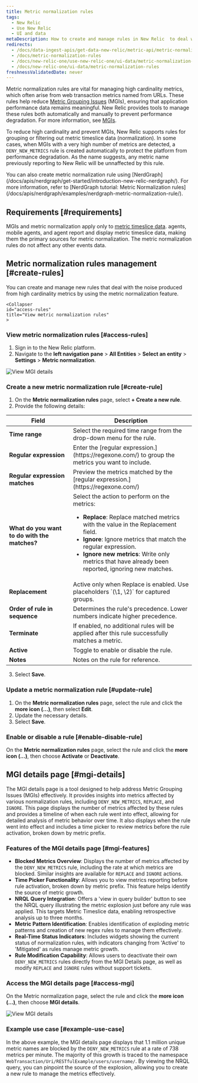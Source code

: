 ```yaml
---
title: Metric normalization rules
tags:
  - New Relic 
  - Use New Relic 
  - UI and data
metaDescription: How to create and manage rules in New Relic  to deal with noise from high cardinality metrics and prevent metric grouping issues (MGIs).
redirects:
  - /docs/data-ingest-apis/get-data-new-relic/metric-api/metric-normalization-rules
  - /docs/metric-normalization-rules
  - /docs/new-relic-one/use-new-relic-one/ui-data/metric-normalization-rules
  - /docs/new-relic-one/ui-data/metric-normalization-rules
freshnessValidatedDate: never
---
```



Metric normalization rules are vital for managing high cardinality metrics, which often arise from web transaction metrics named from URLs. These rules help reduce [Metric Grouping Issues](/docs/using-new-relic/cross-product-functions/troubleshooting/metric-grouping-issues) (MGIs), ensuring that application performance data remains meaningful. New Relic provides tools to manage these rules both automatically and manually to prevent performance degradation. For more information, see [MGIs](/docs/using-new-relic/cross-product-functions/troubleshooting/metric-grouping-issues).


To reduce high cardinality and prevent MGIs, New Relic supports rules for grouping or filtering out metric timeslice data (normalization). In some cases, when MGIs with a very high number of metrics are detected, a `DENY_NEW_METRICS` rule is created automatically to protect the platform from performance degradation. As the name suggests, any metric name previously reporting to New Relic will be unnaffected by this rule.

<Callout type="tip">
  <p>You can also create metric normalization rule using [NerdGraph](/docs/apis/nerdgraph/get-started/introduction-new-relic-nerdgraph/). For more information, refer to [NerdGraph tutorial: Metric Normalization rules](/docs/apis/nerdgraph/examples/nerdgraph-metric-normalization-rule/).</p>
</Callout>


## Requirements [#requirements]

MGIs and metric normalization apply only to [metric timeslice data](/docs/data-apis/understand-data/new-relic-data-types/#timeslice-data). <InlinePopover type="apm"/> agents, mobile agents, and <InlinePopover type="browser"/> agent report and display metric timeslice data, making them the primary sources for metric normalization. The metric normalization rules do not affect any other events data.


## Metric normalization rules management [#create-rules]

You can create and manage new rules that deal with the noise produced from high cardinality metrics by using the metric normalization feature. 

<CollapserGroup>

    <Collapser 
    id="access-rules" 
    title="View metric normalization rules"
    >

### View metric normalization rules [#access-rules]

1. Sign in to the New Relic platform.
2. Navigate to the **left navigation pane** > **All Entities** > **Select an entity** > **Settings** > **Metric normalization**.

<img
  title="View details"
  alt="View MGI details"
  src="/images/Access_metric_rules.webp"
/>

  </Collapser>

  <Collapser 
    id="create-metric-normalization-rule" 
    title="Create a metric normalization rule"
    >

### Create a new metric normalization rule [#create-rule]

1. On the **Metric normalization rules** page, select **+ Create a new rule**.
2. Provide the following details:

  <table>
  <thead>
    <tr>
      <th>Field</th>
      <th>Description</th>
    </tr>
  </thead>
  <tbody>
    <tr>
      <td><strong>Time range</strong></td>
      <td>Select the required time range from the drop-down menu for the rule.</td>
    </tr>
    <tr>
      <td><strong>Regular expression</strong></td>
      <td>Enter the [regular expression.](https://regexone.com/) to group the metrics you want to include.</td>
    </tr>
    <tr>
      <td><strong>Regular expression matches</strong></td>
      <td>Preview the metrics matched by the [regular expression.](https://regexone.com/)</td>
    </tr>
    <tr>
      <td><strong>What do you want to do with the matches?</strong></td>
      <td>Select the action to perform on the metrics:
        <ul>
          <li><strong>Replace</strong>: Replace matched metrics with the value in the Replacement field.</li>
          <li><strong>Ignore</strong>: Ignore metrics that match the regular expression.</li>
          <li><strong>Ignore new metrics</strong>: Write only metrics that have already been reported, ignoring new matches.</li>
        </ul>
      </td>
    </tr>
    <tr>
      <td><strong>Replacement</strong></td>
      <td>Active only when Replace is enabled. Use placeholders `(\1, \2)` for captured groups.</td>
    </tr>
    <tr>
      <td><strong>Order of rule in sequence</strong></td>
      <td>Determines the rule's precedence. Lower numbers indicate higher precedence.</td>
    </tr>
    <tr>
      <td><strong>Terminate</strong></td>
      <td>If enabled, no additional rules will be applied after this rule successfully matches a metric.</td>
    </tr>
    <tr>
      <td><strong>Active</strong></td>
      <td>Toggle to enable or disable the rule.</td>
    </tr>
    <tr>
      <td><strong>Notes</strong></td>
      <td>Notes on the rule for reference.</td>
    </tr>
  </tbody>
</table>

3. Select **Save**.

  </Collapser>

  <Collapser 
    id="update-metric-normalization-rule" 
    title="Update a metric normalization rule"
    >

### Update a metric normalization rule [#update-rule]

1. On the **Metric normalization rules** page, select the rule and click the **more icon (...)**, then select **Edit**.
2. Update the necessary details.
3. Select **Save**.

  </Collapser>

  <Collapser 
    id="Enable-metric-normalization-rule" 
    title="Enable or disable a metric normalization rule"
    >

### Enable or disable a rule [#enable-disable-rule]

On the **Metric normalization rules** page, select the rule and click the **more icon (...)**, then choose **Activate** or **Deactivate**.

  </Collapser>

</CollapserGroup>

## MGI details page [#mgi-details]

The MGI details page is a tool designed to help address Metric Grouping Issues (MGIs) effectively. It provides insights into metrics affected by various normalization rules, including `DENY_NEW_METRICS`, `REPLACE`, and `IGNORE`. This page displays the number of metrics affected by these rules and provides a timeline of when each rule went into effect, allowing for detailed analysis of metric behavior over time. It also displays when the rule went into effect and includes a time picker to review metrics before the rule activation, broken down by metric prefix.

### Features of the MGI details page [#mgi-features]

- **Blocked Metrics Overview**: Displays the number of metrics affected by the `DENY_NEW_METRICS` rule, including the rate at which metrics are blocked. Similar insights are available for `REPLACE` and `IGNORE` actions.
- **Time Picker Functionality**: Allows you to view metrics reporting before rule activation, broken down by metric prefix. This feature helps identify the source of metric growth.
- **NRQL Query Integration**: Offers a 'view in query builder' button to see the NRQL query illustrating the metric explosion just before any rule was applied. This targets Metric Timeslice data, enabling retrospective analysis up to three months.
- **Metric Pattern Identification**: Enables identification of exploding metric patterns and creation of new regex rules to manage them effectively.
- **Real-Time Status Indicators**: Includes widgets showing the current status of normalization rules, with indicators changing from 'Active' to 'Mitigated' as rules manage metric growth.
- **Rule Modification Capability**: Allows users to deactivate their own `DENY_NEW_METRICS` rules directly from the MGI Details page, as well as modify `REPLACE` and `IGNORE` rules without support tickets.

### Access the MGI details page [#access-mgi]

On the Metric normalization page, select the rule and click the **more icon (...)**, then choose **MGI details**.

<img
  title="View details"
  alt="View MGI details"
  src="/images/metric-details.webp"
/>

### Example use case [#example-use-case]

In the above example, the MGI details page displays that 1.1 million unique metric names are blocked by the `DENY_NEW_METRICS` rule at a rate of 738 metrics per minute. The majority of this growth is traced to the namespace `WebTransaction/Uri/RESTfulExample/users/username/`. By viewing the NRQL query, you can pinpoint the source of the explosion, allowing you to create a new rule to manage the metrics effectively.